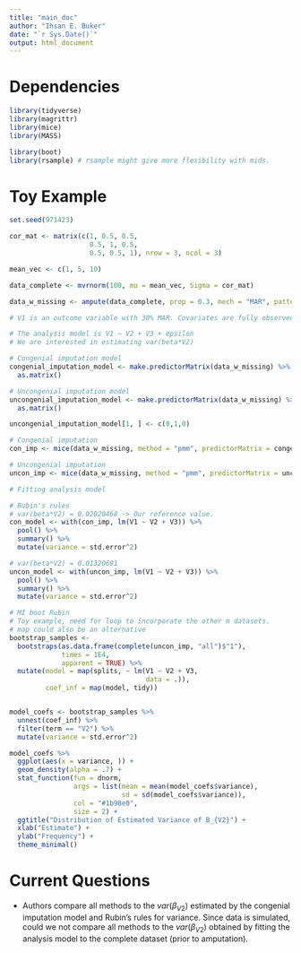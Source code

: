 ```yaml
---
title: "main_doc"
author: "Ihsan E. Buker"
date: "`r Sys.Date()`"
output: html_document
---
```

# Dependencies 
```r
library(tidyverse)
library(magrittr)
library(mice)
library(MASS)

library(boot)
library(rsample) # rsample might give more flexibility with mids. 
```

# Toy Example 
```r
set.seed(971423)

cor_mat <- matrix(c(1, 0.5, 0.5, 
                    0.5, 1, 0.5, 
                    0.5, 0.5, 1), nrow = 3, ncol = 3)

mean_vec <- c(1, 5, 10)

data_complete <- mvrnorm(100, mu = mean_vec, Sigma = cor_mat)

data_w_missing <- ampute(data_complete, prop = 0.3, mech = "MAR", patterns = c(0, 1, 1))$amp

# V1 is an outcome variable with 30% MAR. Covariates are fully observed. 

# The analysis model is V1 ~ V2 + V3 + epsilon 
# We are interested in estimating var(beta*V2)

# Congenial imputation model 
congenial_imputation_model <- make.predictorMatrix(data_w_missing) %>%
  as.matrix()

# Uncongenial imputation model 
uncongenial_imputation_model <- make.predictorMatrix(data_w_missing) %>%
  as.matrix()

uncongenial_imputation_model[1, ] <- c(0,1,0)

# Congenial imputation 
con_imp <- mice(data_w_missing, method = "pmm", predictorMatrix = congenial_imputation_model)

# Uncongenial imputation 
uncon_imp <- mice(data_w_missing, method = "pmm", predictorMatrix = uncongenial_imputation_model)

# Fitting analysis model 

# Rubin's rules 
# var(beta*V2) = 0.02020468 -> Our reference value. 
con_model <- with(con_imp, lm(V1 ~ V2 + V3)) %>%
  pool() %>%
  summary() %>%
  mutate(variance = std.error^2)

# var(beta*V2) = 0.01320681
uncon_model <- with(uncon_imp, lm(V1 ~ V2 + V3)) %>%
  pool() %>%
  summary() %>%
  mutate(variance = std.error^2)

# MI boot Rubin 
# Toy example, need for loop to incorporate the other m datasets. 
# map could also be an alternative
bootstrap_samples <-
  bootstraps(as.data.frame(complete(uncon_imp, "all")$"1"),
             times = 1E4,
             apparent = TRUE) %>%
  mutate(model = map(splits, ~ lm(V1 ~ V2 + V3,
                                  data = .)),
         coef_inf = map(model, tidy))


model_coefs <- bootstrap_samples %>%
  unnest(coef_inf) %>%
  filter(term == "V2") %>%
  mutate(variance = std.error^2)

model_coefs %>%
  ggplot(aes(x = variance, )) +
  geom_density(alpha = .7) +
  stat_function(fun = dnorm,
                args = list(mean = mean(model_coefs$variance),
                            sd = sd(model_coefs$variance)),
                col = "#1b98e0",
                size = 2) + 
  ggtitle("Distribution of Estimated Variance of B_{V2}") +
  xlab("Estimate") +
  ylab("Frequency") +
  theme_minimal()


```

# Current Questions 

  * Authors compare all methods to the $var(\beta_{V2})$ estimated by the congenial imputation model and Rubin's rules for variance. Since data is simulated, could we not compare all methods to the $var(\beta_{V2})$ obtained by fitting the analysis model to the complete dataset (prior to amputation). 